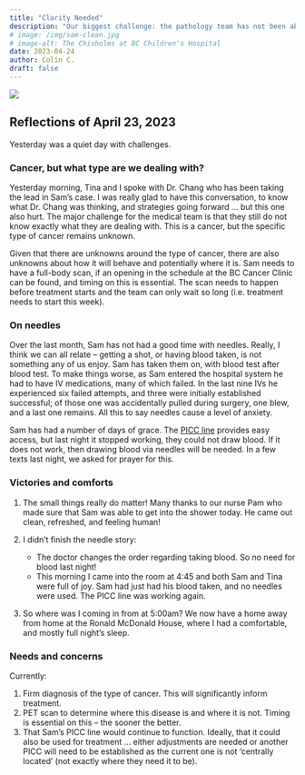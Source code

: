 ```yaml
---
title: "Clarity Needed"
description: "Our biggest challenge: the pathology team has not been able to determine the specific type of cancer -- essential for ensuring the most effective treatment... Other items: On needles, victories, and comforts."
# image: /img/sam-clean.jpg
# image-alt: The Chisholms at BC Children's Hospital
date: 2023-04-24
author: Colin C. 
draft: false
---
```


![](/img/sam-clean.jpg){fig-align="center"}

## Reflections of April 23, 2023

Yesterday was a quiet day with challenges.

### Cancer, but what type are we dealing with?

Yesterday morning, Tina and I spoke with Dr. Chang who has been taking the lead in Sam's case. I was really glad to have this conversation, to know what Dr. Chang was thinking, and strategies going forward ... but this one also hurt. The major challenge for the medical team is that they still do not know exactly what they are dealing with. This is a cancer, but the specific type of cancer remains unknown.

Given that there are unknowns around the type of cancer, there are also unknowns about how it will behave and potentially where it is. Sam needs to have a full-body scan, if an opening in the schedule at the BC Cancer Clinic can be found, and timing on this is essential. The scan needs to happen before treatment starts and the team can only wait so long (i.e. treatment needs to start this week).

### On needles

Over the last month, Sam has not had a good time with needles. Really, I think we can all relate -- getting a shot, or having blood taken, is not something any of us enjoy. Sam has taken them on, with blood test after blood test. To make things worse, as Sam entered the hospital system he had to have IV medications, many of which failed. In the last nine IVs he experienced six failed attempts, and three were initially established successful; of those one was accidentally pulled during surgery, one blew, and a last one remains. All this to say needles cause a level of anxiety.

Sam has had a number of days of grace. The [PICC line](http://www.cw.bc.ca/library/pdf/pamphlets/BCCH1552_PICC.pdf) provides easy access, but last night it stopped working, they could not draw blood. If it does not work, then drawing blood via needles will be needed. In a few texts last night, we asked for prayer for this.

### Victories and comforts

1.  The small things really do matter! Many thanks to our nurse Pam who made sure that Sam was able to get into the shower today. He came out clean, refreshed, and feeling human!

2.  I didn't finish the needle story:

    -   The doctor changes the order regarding taking blood. So no need for blood last night!
    -   This morning I came into the room at 4:45 and both Sam and Tina were full of joy. Sam had just had his blood taken, and no needles were used. The PICC line was working again.

3.  So where was I coming in from at 5:00am? We now have a home away from home at the Ronald McDonald House, where I had a comfortable, and mostly full night's sleep.

### Needs and concerns

Currently:

1.  Firm diagnosis of the type of cancer. This will significantly inform treatment.
2.  PET scan to determine where this disease is and where it is not. Timing is essential on this -- the sooner the better.
3.  That Sam's PICC line would continue to function. Ideally, that it could also be used for treatment ... either adjustments are needed or another PICC will need to be established as the current one is not 'centrally located' (not exactly where they need it to be).
